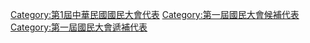 [[Category:第1屆中華民國國民大會代表|Category:第1屆中華民國國民大會代表]]
[[Category:第一屆國民大會候補代表|Category:第一屆國民大會候補代表]]
[[Category:第一屆國民大會遞補代表|Category:第一屆國民大會遞補代表]]
